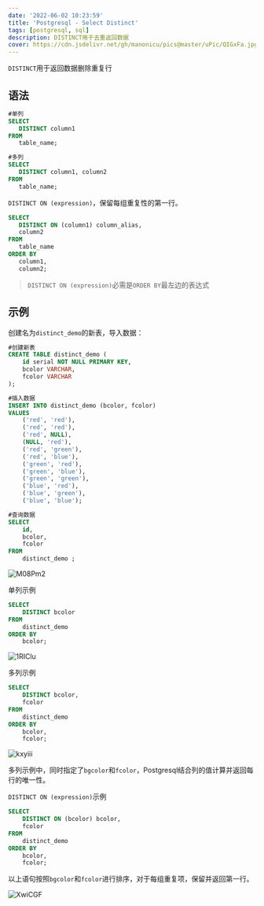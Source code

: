 ```yaml
---
date: '2022-06-02 10:23:59'
title: 'Postgresql - Select Distinct'
tags: [postgresql, sql]
description: DISTINCT用于去重返回数据
cover: https://cdn.jsdelivr.net/gh/manonicu/pics@master/uPic/QIGxFa.jpg
---
```


`DISTINCT`用于返回数据删除重复行

## 语法

```sql
#单列
SELECT
   DISTINCT column1
FROM
   table_name;

#多列
SELECT
   DISTINCT column1, column2
FROM
   table_name;
```

`DISTINCT ON (expression)`，保留每组重复性的第一行。

```sql
SELECT
   DISTINCT ON (column1) column_alias,
   column2
FROM
   table_name
ORDER BY
   column1,
   column2;
```

> `DISTINCT ON (expression)`必需是`ORDER BY`最左边的表达式

## 示例

创建名为`distinct_demo`的新表，导入数据：

```sql
#创建新表
CREATE TABLE distinct_demo (
	id serial NOT NULL PRIMARY KEY,
	bcolor VARCHAR,
	fcolor VARCHAR
);

#插入数据
INSERT INTO distinct_demo (bcolor, fcolor)
VALUES
	('red', 'red'),
	('red', 'red'),
	('red', NULL),
	(NULL, 'red'),
	('red', 'green'),
	('red', 'blue'),
	('green', 'red'),
	('green', 'blue'),
	('green', 'green'),
	('blue', 'red'),
	('blue', 'green'),
	('blue', 'blue');

#查询数据
SELECT
	id,
	bcolor,
	fcolor
FROM
	distinct_demo ;
```

![M08Pm2](https://cdn.jsdelivr.net/gh/manonicu/pics@master/uPic/M08Pm2.jpg)

单列示例

```sql
SELECT
	DISTINCT bcolor
FROM
	distinct_demo
ORDER BY
	bcolor;
```

![1RIClu](https://cdn.jsdelivr.net/gh/manonicu/pics@master/uPic/1RIClu.jpg)

多列示例

```sql
SELECT
	DISTINCT bcolor,
	fcolor
FROM
	distinct_demo
ORDER BY
	bcolor,
	fcolor;
```
![kxyiii](https://cdn.jsdelivr.net/gh/manonicu/pics@master/uPic/kxyiii.jpg)

多列示例中，同时指定了`bgcolor`和`fcolor`，Postgresql结合列的值计算并返回每行的唯一性。

`DISTINCT ON (expression)`示例

```sql
SELECT
	DISTINCT ON (bcolor) bcolor,
	fcolor
FROM
	distinct_demo
ORDER BY
	bcolor,
	fcolor;
```

以上语句按照`bgcolor`和`fcolor`进行排序，对于每组重复项，保留并返回第一行。

![XwiCGF](https://cdn.jsdelivr.net/gh/manonicu/pics@master/uPic/XwiCGF.jpg)
